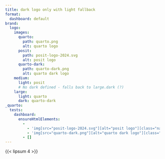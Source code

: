 ```yaml
---
title: dark logo only with light fallback
format:
  dashboard: default
brand:
  logo:
    images:
      quarto:
        path: quarto.png
        alt: quarto logo
      posit:
        path: posit-logo-2024.svg
        alt: posit logo
      quarto-dark:
        path: quarto-dark.png
        alt: quarto dark logo
    medium:
      light: posit
      # No dark defined - falls back to large.dark (?)
    large:
      light: quarto
      dark: quarto-dark
_quarto:
  tests:
    dashboard:
      ensureHtmlElements:
        -
          - 'img[src="posit-logo-2024.svg"][alt="posit logo"][class="navbar-logo light-content d-inline-block"]'
          - 'img[src="quarto-dark.png"][alt="quarto dark logo"][class="navbar-logo dark-content d-inline-block"]'
        - []
---
```


{{< lipsum 4 >}}